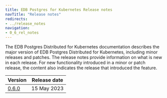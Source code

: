 ```yaml
---
title: EDB Postgres for Kubernetes Release notes
navTitle: "Release notes"
redirects:
- ../release_notes
navigation:
- 0_6_rel_notes
---
```


The EDB Postgres Distributed for Kubernetes documentation describes the major version of EDB Postgres Distributed for Kubernetes, including minor releases and patches. The release notes provide information on what is new in each release. For new functionality introduced in a minor or patch release, the content also indicates the release that introduced the feature.

|          Version           | Release date |
| -------------------------- | ------------ |
| [0.6.0](0_6_rel_notes)     | 15 May 2023 |



